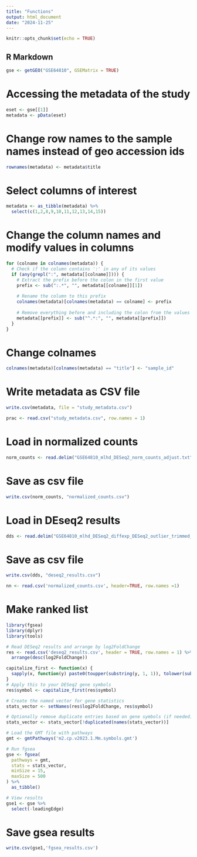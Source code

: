 ```yaml
---
title: "Functions"
output: html_document
date: "2024-11-25"
---
```


```r
knitr::opts_chunk$set(echo = TRUE)
```

## R Markdown

```r
gse <- getGEO("GSE64810", GSEMatrix = TRUE)
```
# Accessing the metadata of the study
```r
eset <- gse[[1]]
metadata <- pData(eset)
```
# Change row names to the sample names instead of geo accession ids
```r
rownames(metadata) <- metadata$title
```
# Select columns of interest 
```r
metadata <- as_tibble(metadata) %>%
  select(c(1,2,8,9,10,11,12,13,14,15))
```
# Change the column names and modify values in columns
```r
for (colname in colnames(metadata)) {
  # Check if the column contains ':' in any of its values
  if (any(grepl(":", metadata[[colname]]))) {
    # Extract the prefix before the colon in the first value
    prefix <- sub(":.*", "", metadata[[colname]][1])
    
    # Rename the column to this prefix
    colnames(metadata)[colnames(metadata) == colname] <- prefix
    
    # Remove everything before and including the colon from the values in that column
    metadata[[prefix]] <- sub("^.*:", "", metadata[[prefix]])
  }
}
```
# Change colnames
```r
colnames(metadata)[colnames(metadata) == "title"] <- "sample_id"
```
# Write metadata as CSV file
```r
write.csv(metadata, file = "study_metadata.csv")
```
```r
prac <- read.csv("study_metadata.csv", row.names = 1)
```

# Load in normalized counts
```r
norm_counts <- read.delim("GSE64810_mlhd_DESeq2_norm_counts_adjust.txt", header = TRUE, row.names = 1)
```
# Save as csv file
```r
write.csv(norm_counts, "normalized_counts.csv")
```

# Load in DEseq2 results
```r
dds <- read.delim("GSE64810_mlhd_DESeq2_diffexp_DESeq2_outlier_trimmed_adjust.txt", header = TRUE, row.names = 1)
```
# Save as csv file
```r
write.csv(dds, "deseq2_results.csv")
```

```r
nn <- read.csv('normalized_counts.csv', header=TRUE, row.names =1)
```

# Make ranked list
```r
library(fgsea)
library(dplyr)
library(tools)

# Read DESeq2 results and arrange by log2FoldChange
res <- read.csv('deseq2_results.csv', header = TRUE, row.names = 1) %>%
  arrange(desc(log2FoldChange))

capitalize_first <- function(x) {
  sapply(x, function(y) paste0(toupper(substring(y, 1, 1)), tolower(substring(y, 2))))
}
# Apply this to your DESeq2 gene symbols
res$symbol <- capitalize_first(res$symbol)

# Create the named vector for gene statistics
stats_vector <- setNames(res$log2FoldChange, res$symbol)

# Optionally remove duplicate entries based on gene symbols (if needed)
stats_vector <- stats_vector[!duplicated(names(stats_vector))]

# Load the GMT file with pathways
gmt <- gmtPathways('m2.cp.v2023.1.Mm.symbols.gmt')

# Run fgsea
gse <- fgsea(
  pathways = gmt,
  stats = stats_vector,
  minSize = 15,
  maxSize = 500
) %>%
  as_tibble()

# View results
gse1 <- gse %>%
  select(-leadingEdge)

```
# Save gsea results
```r
write.csv(gse1,'fgsea_results.csv')
```


